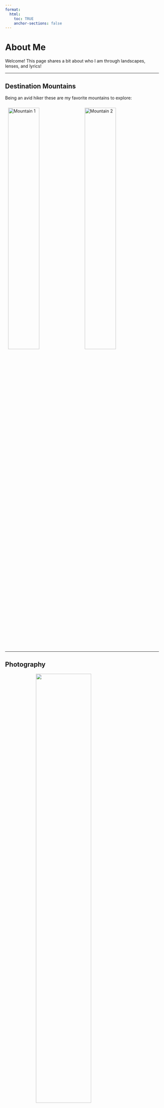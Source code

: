 ```yaml
---
format:
  html:
    toc: TRUE
    anchor-sections: false
---
```


# About Me

Welcome! This page shares a bit about who I am through landscapes, lenses, and lyrics!

---

## Destination Mountains

Being an avid hiker these are my favorite mountains to explore:

<img src="" alt="Mountain 1" width="45%" style="margin:10px;">
<img src="" alt="Mountain 2" width="45%" style="margin:10px;">

---

## Photography

<img src="" alt="" width="60%" style="display:block; margin:auto;">


---

## Music

Music is a part of my everyday life. From when I wake up to when I go to bed, these are the albums I have on repeat.

<iframe style="border-radius:12px" 
  src="https://open.spotify.com/album/70hX7IYqmUGV97OXs2v848" 
  width="30%" height="152" frameBorder="0" allowfullscreen="" 
  allow="autoplay; clipboard-write; encrypted-media; fullscreen; picture-in-picture" 
  loading="lazy">
</iframe>

<iframe style="border-radius:12px" 
  src="https://open.spotify.com/album/70hX7IYqmUGV97OXs2v848" 
  width="30%" height="152" frameBorder="0" allowfullscreen="" 
  allow="autoplay; clipboard-write; encrypted-media; fullscreen; picture-in-picture" 
  loading="lazy">
</iframe>

<iframe style="border-radius:12px" 
  src="https://open.spotify.com/album/70hX7IYqmUGV97OXs2v848" 
  width="30%" height="152" frameBorder="0" allowfullscreen="" 
  allow="autoplay; clipboard-write; encrypted-media; fullscreen; picture-in-picture" 
  loading="lazy">
</iframe>
